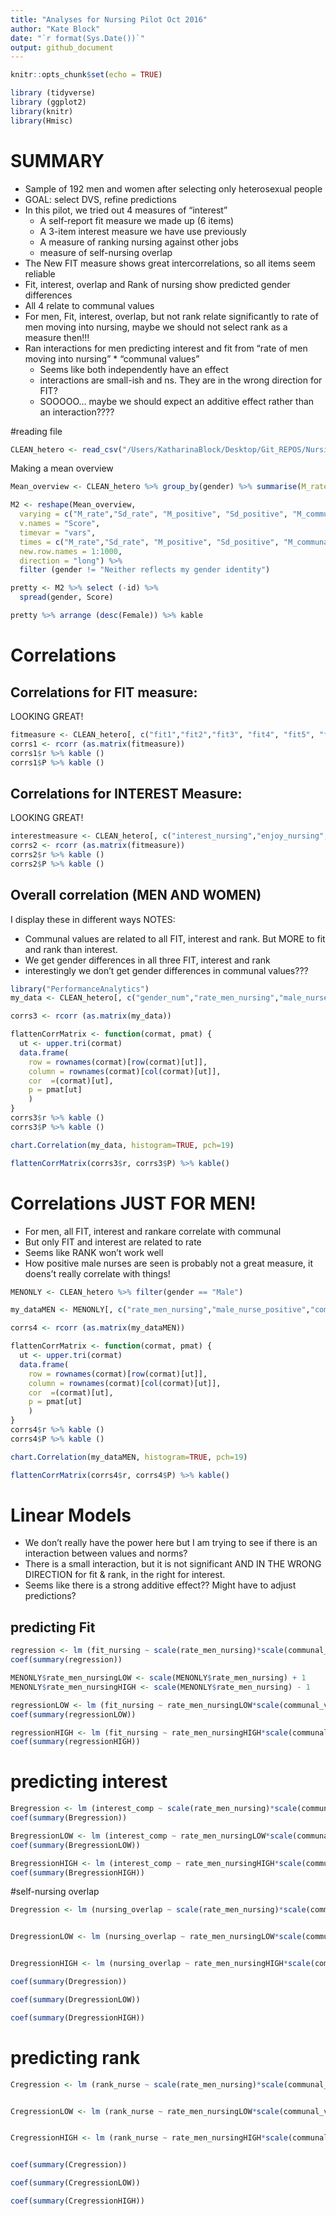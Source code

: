 ```yaml
---
title: "Analyses for Nursing Pilot Oct 2016"
author: "Kate Block"
date: "`r format(Sys.Date())`"
output: github_document
---
```


```r
knitr::opts_chunk$set(echo = TRUE)
```

```r
library (tidyverse)
library (ggplot2)
library(knitr)
library(Hmisc)
```

# SUMMARY

* Sample of 192 men and women after selecting only heterosexual people
* GOAL: select DVS, refine predictions
* In this pilot, we tried out 4 measures of "interest"
    + A self-report fit measure we made up (6 items)
    + A 3-item interest measure we have use previously
    + A measure of ranking nursing against other jobs
    + measure of self-nursing overlap
* The New FIT measure shows great intercorrelations, so all items seem reliable 
* Fit, interest, overlap and Rank of nursing show predicted gender differences
* All 4 relate to communal values
* For men, Fit, interest, overlap,  but not rank relate significantly to rate of men moving into nursing, maybe we should not select rank as a measure then!!!
* Ran interactions for men predicting interest and fit from "rate of men moving into nursing" * "communal values"
    + Seems like both independently have an effect
    + interactions are small-ish and ns. They are in the wrong direction for FIT?
    + SOOOOO... maybe we should expect an additive effect rather than an interaction????

#reading file

```r
CLEAN_hetero <- read_csv("/Users/KatharinaBlock/Desktop/Git_REPOS/NursingDVPilot_oct2016/Nursing2pilot_clean_hetero.csv")
```

Making a mean overview
```r
Mean_overview <- CLEAN_hetero %>% group_by(gender) %>% summarise(M_rate = mean(rate_men_nursing), Sd_rate= sd(rate_men_nursing), M_positive= mean(male_nurse_positive), Sd_positive=sd(male_nurse_positive), M_communal = mean(communal_values),Sd_communal = sd(communal_values), M_agentic= mean(agentic_values),  Sd_agentic= sd(agentic_values), M_interest = mean(interest_comp), Sd_interest = sd (interest_comp), M_rankNurse = mean(rank_nurse), Sd_rankNurse = sd (rank_nurse), M_SNoverlap = mean(nursing_overlap), Sd_SNoverlap = sd(nursing_overlap), M_fit= mean(fit_nursing), Sd_fit= sd(fit_nursing), participants = n ())

M2 <- reshape(Mean_overview, 
  varying = c("M_rate","Sd_rate", "M_positive", "Sd_positive", "M_communal", "Sd_communal", "M_agentic", "Sd_agentic", "M_interest", "Sd_interest", "M_rankNurse", "Sd_rankNurse", "M_SNoverlap", "Sd_SNoverlap", "M_fit", "Sd_fit", "participants"), 
  v.names = "Score",
  timevar = "vars", 
  times = c("M_rate","Sd_rate", "M_positive", "Sd_positive", "M_communal", "Sd_communal", "M_agentic", "Sd_agentic", "M_interest", "Sd_interest", "M_rankNurse", "Sd_rankNurse", "M_SNoverlap", "Sd_SNoverlap", "M_fit", "Sd_fit", "participants"), 
  new.row.names = 1:1000,
  direction = "long") %>% 
  filter (gender != "Neither reflects my gender identity")

pretty <- M2 %>% select (-id) %>% 
  spread(gender, Score)

pretty %>% arrange (desc(Female)) %>% kable 
```

# Correlations

## Correlations for FIT measure:

LOOKING GREAT!

```r
fitmeasure <- CLEAN_hetero[, c("fit1","fit2","fit3", "fit4", "fit5", "fit6")]
corrs1 <- rcorr (as.matrix(fitmeasure))
corrs1$r %>% kable ()
corrs1$P %>% kable ()
```


## Correlations for INTEREST Measure:

LOOKING GREAT!

```r
interestmeasure <- CLEAN_hetero[, c("interest_nursing","enjoy_nursing","imagine_nursing")]
corrs2 <- rcorr (as.matrix(fitmeasure))
corrs2$r %>% kable ()
corrs2$P %>% kable ()
```


## Overall correlation (MEN AND WOMEN)

I display these in different ways
NOTES:

* Communal values are related to all FIT, interest and rank. But MORE to fit and rank than interest.
* We get gender differences in all three FIT, interest and rank
* interestingly we don't get gender differences in communal values???

```r

library("PerformanceAnalytics")
my_data <- CLEAN_hetero[, c("gender_num","rate_men_nursing","male_nurse_positive","communal_values", "agentic_values", "rank_nurse", "fit_nursing", "interest_comp", "nursing_overlap")]

corrs3 <- rcorr (as.matrix(my_data))

flattenCorrMatrix <- function(cormat, pmat) {
  ut <- upper.tri(cormat)
  data.frame(
    row = rownames(cormat)[row(cormat)[ut]],
    column = rownames(cormat)[col(cormat)[ut]],
    cor  =(cormat)[ut],
    p = pmat[ut]
    )
}
corrs3$r %>% kable ()
corrs3$P %>% kable ()

chart.Correlation(my_data, histogram=TRUE, pch=19)

flattenCorrMatrix(corrs3$r, corrs3$P) %>% kable()
```

# Correlations JUST FOR MEN!

* For men, all FIT, interest and rankare correlate with communal 
* But only FIT and interest are related to rate
* Seems like RANK won't work well
* How positive male nurses are seen is probably not a great measure, it doens't really correlate with things!

```r
MENONLY <- CLEAN_hetero %>% filter(gender == "Male") 

my_dataMEN <- MENONLY[, c("rate_men_nursing","male_nurse_positive","communal_values", "agentic_values", "rank_nurse", "fit_nursing", "interest_comp", "nursing_overlap")]

corrs4 <- rcorr (as.matrix(my_dataMEN))

flattenCorrMatrix <- function(cormat, pmat) {
  ut <- upper.tri(cormat)
  data.frame(
    row = rownames(cormat)[row(cormat)[ut]],
    column = rownames(cormat)[col(cormat)[ut]],
    cor  =(cormat)[ut],
    p = pmat[ut]
    )
}
corrs4$r %>% kable ()
corrs4$P %>% kable ()

chart.Correlation(my_dataMEN, histogram=TRUE, pch=19)

flattenCorrMatrix(corrs4$r, corrs4$P) %>% kable()
```

# Linear Models

* We don't really have the power here but I am trying to see if there is an interaction between values and norms?
* There is a small interaction, but it is not significant AND IN THE WRONG DIRECTION for fit & rank, in the right for interest.
* Seems like there is a strong additive effect?? Might have to adjust predictions?

## predicting Fit
```r
regression <- lm (fit_nursing ~ scale(rate_men_nursing)*scale(communal_values), data=MENONLY)
coef(summary(regression)) 

MENONLY$rate_men_nursingLOW <- scale(MENONLY$rate_men_nursing) + 1
MENONLY$rate_men_nursingHIGH <- scale(MENONLY$rate_men_nursing) - 1

regressionLOW <- lm (fit_nursing ~ rate_men_nursingLOW*scale(communal_values), data=MENONLY)
coef(summary(regressionLOW)) 

regressionHIGH <- lm (fit_nursing ~ rate_men_nursingHIGH*scale(communal_values), data=MENONLY)
coef(summary(regressionHIGH)) 
```

# predicting interest

```r

Bregression <- lm (interest_comp ~ scale(rate_men_nursing)*scale(communal_values), data=MENONLY)
coef(summary(Bregression))

BregressionLOW <- lm (interest_comp ~ rate_men_nursingLOW*scale(communal_values), data=MENONLY)
coef(summary(BregressionLOW)) 

BregressionHIGH <- lm (interest_comp ~ rate_men_nursingHIGH*scale(communal_values), data=MENONLY)
coef(summary(BregressionHIGH))
```

#self-nursing overlap

```r
Dregression <- lm (nursing_overlap ~ scale(rate_men_nursing)*scale(communal_values), data=MENONLY)


DregressionLOW <- lm (nursing_overlap ~ rate_men_nursingLOW*scale(communal_values), data=MENONLY)


DregressionHIGH <- lm (nursing_overlap ~ rate_men_nursingHIGH*scale(communal_values), data=MENONLY)

coef(summary(Dregression)) 

coef(summary(DregressionLOW))

coef(summary(DregressionHIGH)) 

```


# predicting rank 
```r

Cregression <- lm (rank_nurse ~ scale(rate_men_nursing)*scale(communal_values), data=MENONLY)


CregressionLOW <- lm (rank_nurse ~ rate_men_nursingLOW*scale(communal_values), data=MENONLY)


CregressionHIGH <- lm (rank_nurse ~ rate_men_nursingHIGH*scale(communal_values), data=MENONLY)



```

```r
coef(summary(Cregression)) 

coef(summary(CregressionLOW))

coef(summary(CregressionHIGH)) 
```

